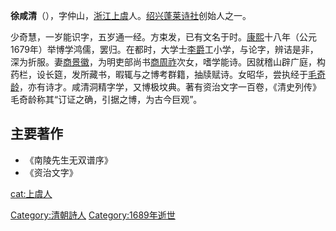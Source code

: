 '''徐咸清'''（{{bd|？||约1689年||}}），字仲山，[[浙江|浙江]][[上虞|上虞]]人。[[绍兴|绍兴]][[蓬莱诗社|蓬莱诗社]]创始人之一。

少奇慧，一岁能识字，五岁通一经。方束发，已有文名于时。[[康熙|康熙]]十八年（公元1679年）举博学鸿儒，罢归。在都时，大学士[[李爵|李爵]]工小学，与论字，辨诘是非，深为折服。妻[[商景徽|商景徽]]，为明吏部尚书[[商周祚|商周祚]]次女，嗜学能诗。因就稽山辟广庭，构药栏，设长筵，发所藏书，暇辄与之博考群籍，抽牍赋诗。女昭华，尝执经于[[毛奇龄|毛奇龄]]，亦有诗才。咸清洞精字学，又博极坟典。著有资治文字一百卷，《清史列传》毛奇龄称其“订证之确，引据之博，为古今巨观”。

==主要著作==
*《南陵先生无双谱序》
*《资治文字》

{{清朝人物小作品}}
{{DEFAULTSORT:xu xianqing}}
[[Category:清朝詩人|Category:清朝詩人]]
[[cat:上虞人|cat:上虞人]]
[[Category:1689年逝世|Category:1689年逝世]]